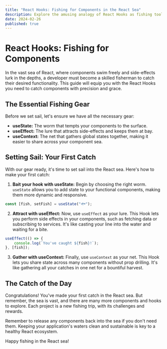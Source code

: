 ```yaml
---
title: "React Hooks: Fishing for Components in the React Sea"
description: Explore the amusing analogy of React Hooks as fishing tools designed to catch components in the vast sea of React development. Learn how to use useState, useEffect, and useContext to manage your catch effectively.
date: 2024-02-26
published: true
---
```


# React Hooks: Fishing for Components

In the vast sea of React, where components swim freely and side-effects lurk in the depths, a developer must become a skilled fisherman to catch their desired functionality. This guide will equip you with the React Hooks you need to catch components with precision and grace.

## The Essential Fishing Gear

Before we set sail, let's ensure we have all the necessary gear:

- **useState:** The worm that tempts your components to the surface.
- **useEffect:** The lure that attracts side-effects and keeps them at bay.
- **useContext:** The net that gathers global states together, making it easier to share across your component sea.

## Setting Sail: Your First Catch

With our gear ready, it's time to set sail into the React sea. Here's how to make your first catch:

1. **Bait your hook with useState:** Begin by choosing the right worm. `useState` allows you to add state to your functional components, making them more dynamic and responsive.

```jsx
const [fish, setFish] = useState("🐟");
```

2. **Attract with useEffect:** Now, use `useEffect` as your lure. This Hook lets you perform side effects in your components, such as fetching data or subscribing to services. It's like casting your line into the water and waiting for a bite.

```jsx
useEffect(() => {
	console.log(`You've caught ${fish}!`);
}, [fish]);
```

3. **Gather with useContext:** Finally, use `useContext` as your net. This Hook lets you share state across many components without prop drilling. It's like gathering all your catches in one net for a bountiful harvest.

## The Catch of the Day

Congratulations! You've made your first catch in the React sea. But remember, the sea is vast, and there are many more components and hooks to explore. Each project is a new fishing trip, with its challenges and rewards.

Remember to release any components back into the sea if you don't need them. Keeping your application's waters clean and sustainable is key to a healthy React ecosystem.

Happy fishing in the React sea!
